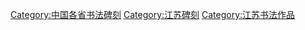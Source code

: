 [[Category:中国各省书法碑刻|Category:中国各省书法碑刻]]
[[Category:江苏碑刻|Category:江苏碑刻]]
[[Category:江苏书法作品|Category:江苏书法作品]]